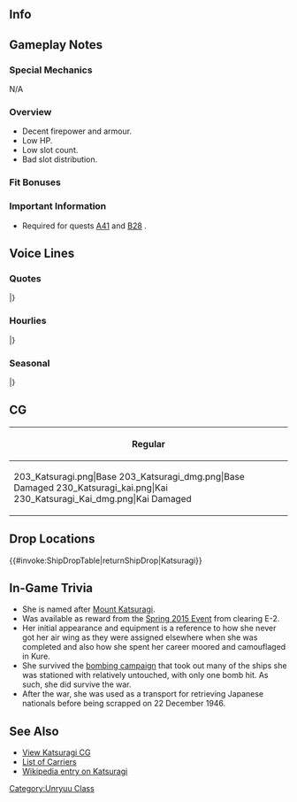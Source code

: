 ==Info==
{{KanmusuInfo|ID=203}}
{{KanmusuInfo|ID=230}}

==Gameplay Notes==
===Special Mechanics===
N/A

===Overview===
* Decent firepower and armour.
* Low HP.
* Low slot count.
* Bad slot distribution.

===Fit Bonuses===
{{:{{BASEPAGENAME}}/Equipment Bonuses}}
{{clear}}

===Important Information===
* Required for quests [[Quests#A41|A41]] and [[Quests#B28|B28]] <Unryuu Only>.

==Voice Lines==
===Quotes===
{{ShipquoteHeader}}
{{ShipquoteKai
| scenario    =Introduction
| origin      =雲龍型航空母艦、三番艦、葛城よ！え？水上防空砲台ですって？ち、違うわよ！あなた何いってんの！
| translation =I'm the third ship of the Unryuu-class aircraft carriers, Katsuragi! Hmm? An anti-air platform? Y-You've got it wrong! What are you saying?<ref>Katsuragi was never deployed as an aircraft carrier, and instead was used as a coastal anti-aircraft defense platform due to lack of planes and fuel by the waning months of the war.</ref>
| audio       =Katsuragi-Intro.mp3
}}
{{ShipquoteKai
| scenario    =Introduction
| kai        =yes
| origin      =航空母艦葛城、参ります！正真正銘の正規空母の力、存分に見せてあげる！
| translation =Aircraft carrier Katsuragi, reporting in! Watch what a true standard aircraft carrier is capable of!
| audio       =KatsuragiKai-Intro.mp3
}}
{{ShipquoteKai
| scenario    =Library
| origin      =雲龍型航空母艦の三番艦、葛城よ。
そう、正規空母。ちょっと生まれるのが遅かったみたい。
でも戦いが終わった後で、私は全力で働いたの。ある意味、私が一番なんだから。ホントよ？ホントなんだから。
| translation =I'm the 3rd ship of the Unryuu-class aircraft carriers, Katsuragi! 
Yes, a standard aircraft carrier. Looks like I was born too late.<ref>She was only completed in 1944.</ref>
But after the battle was over, I was working at full power. In a sense, I am the best.It's the truth! Really it's true!<ref>She worked as a repatriation ship after the war, shuttling Japanese citizens back to the Home Islands.</ref>
| audio       =Katsuragi-Library.mp3
}}
{{ShipquoteKai
| scenario    =Secretary 1
| origin      =正規空母だかんね、正規空母！
| translation =I'm a standard aircraft carrier, you know! I really am!
| audio       =Katsuragi-Sec1.mp3
}}
{{ShipquoteKai
| scenario    =Secretary 1
| kai        =yes
| origin      =そうよ、航空母艦！主力よ主力！！
| translation =That's right, I'm a standard carrier! I'm part of the main force!!
| audio       =KatsuragiKai-Sec1.mp3
}}
{{ShipquoteKai
| scenario    =Secretary 2
| origin      =一番いい艦載機を頂戴よ。わかってる？
| translation =I'll take the very best planes. Got it?
| audio       =Katsuragi-Sec2.mp3
}}
{{ShipquoteKai
| scenario    =Secretary 3
| origin      =あっ…そこは格納庫じゃ…ってあなた何してんの！？どういうつもりなの！？バカｧ！！
| translation =Oh... That's not my hangar... Hey, what are you doing!? Just what are you planning!? Idiot!!
| audio       =Katsuragi-Sec3.mp3
}}
{{ShipquoteKai
| scenario    =Secretary 3
| kai        =yes
| origin      =だからぁ、そこは格納庫じゃないって何度言ったらっ……っ！今日こそは許さないから！！
| translation =How many times have I told you that isn't a hangar... hey! I won't forgive you this time!!
| audio       =KatsuragiKai-Sec3.mp3
}}
{{ShipquoteKai
| scenario    =Secretary Idle
| origin      =そっかそっか、これが流星改ね。うんうん。話には聞いていて…んでもってこれが烈風…いいじゃない！私にピッタリ！えっ？
| translation =I see, I see so this is a Ryuusei Kai. Yes, yes. I heard about this... But here's the Reppuu... Isn't this great? It fits me perfectly! EH?
| audio       =Katsuragi-SecIdle.mp3
}}
{{ShipquoteKai
| scenario    =Secretary (Married)
| origin      =提督・・ね、補給と艦載機さえあればあたしだって・・え・・何・・そんなに優しい目で見ても何も・・何にも出ないんだからね！もう・・
| translation =Admiral... Hey, if I could just have supplies and aircraft, I'll be...uh...what... Even if you look at me with those kind eyes, nothing...nothing will come out! It's hopeless...
| audio       =Katsuragi-SecMarried.mp3
}}
{{ShipquoteKai
| scenario    =Wedding
| origin      =なあに提督？あたしこう見えてけっこう忙しいんだけど・・結構機関があれだから・・いろいろ整備を・・って・・あの・・ありがとう・・私・・
| translation =Hey, Admiral? I know I'm really busy, but... I have a lot of components... and there's a lot of maintenance needed...um...well...thank you...I...
| audio       =Katsuragi-Wedding.mp3
}}
{{ShipquoteKai
| scenario    =Player's Score
| origin      =そうそう！情報は絶対大事よね！一緒に確認してみよ？
| translation =Right, right! Intelligence is absolutely vital! Shall we review it together?
| audio       =Katsuragi-PlayerScore.mp3
}}
{{ShipquoteKai
| scenario    =Joining The Fleet
| origin      =航空母艦葛城、準備は万全よ。出撃するわ！
| translation =Standard Carrier Katsuragi, preparations complete. Sortieing!
| audio       =Katsuragi-JoinFleet.mp3
}}
{{ShipquoteKai
| scenario    =Joining The Fleet
| kai        =yes
| origin      =航空母艦葛城、艦載機隊も万全です！改飛龍型の本当の力、見せてあげる！！
| translation =Aircraft Carrier Katsuragi, carrier planes are all ready! I'll show you the true power of the Improved Hiryuu-class!!<ref>The Unryuu-class were based off the Hiryuu-class.</ref>
| audio       =KatsuragiKai-JoinFleet.mp3
}}
{{ShipquoteKai
| scenario    =Equipment 1
| origin      =ま…まあまあの装備じゃない？うん
| translation =This...This'll do, I guess? Yeah.
| audio       =Katsuragi-Equip1.mp3
}}
{{ShipquoteKai
| scenario    =Equipment 2
| origin      =よぉし、これなら戦える！嬉しいわ。
| translation =Alright, I can fight with this! I'm really happy.
| audio       =Katsuragi-Equip2.mp3
}}
{{ShipquoteKai
| scenario    =Equipment 3
| origin      =全力で行くわ。
| translation =I'll give it my best shot!
| audio       =Katsuragi-Equip3.mp3
}}
{{ShipquoteKai
| scenario    =Supply
| origin      =貴重な補給ありがとう！よーし、また行くわ！
| translation =Thank you for the precious supplies! Alright, let's go sortie again!
| audio       =Katsuragi-Supply.mp3
}}
{{ShipquoteKai
| scenario    =Docking (Minor)
| origin      =お風呂入るわ！あなた…絶対のぞかないでよね！
| translation =I'm getting in the bath! You're... definitely not allowed to peek!
| audio       =Katsuragi-DockMinor.mp3
}}
{{ShipquoteKai
| scenario    =Docking (Major)
| origin      =ふぅ～ちょっと長湯になっちゃうかも…ごめん、お風呂行くね。っ！覗いたら殺す！
| translation =Sigh~ I'm going to take a long bath now, I think... Sorry, I'll be going to the bath now. Hey! I'll kill you if you peek!
| audio       =Katsuragi-DockMajor.mp3
}}
{{ShipquoteKai
| scenario    =Construction
| origin      =新戦力が加わるって！楽しみ！
| translation =It seems like our fighting power has increased! I can't wait!
| audio       =Katsuragi-Construction.mp3
}}
{{ShipquoteKai
| scenario    =Return From Sortie
| origin      =作戦完了。艦隊帰投よ、お疲れ様！
| translation =Operation complete. The fleet has returned to port, good work!
| audio       =Katsuragi-SortieReturn.mp3
}}
{{ShipquoteKai
| scenario    =Starting A Sortie
| origin      =機動部隊旗艦葛城、抜錨する！…くぅ～言ってみたかったんだぁ～
| translation =Task Force flagship, Katsuragi, setting sail! ...hehe~ I just wanted to try saying that!
| audio       =Katsuragi-Sortie.mp3
}}
{{ShipquoteKai
| scenario    =Starting A Battle
| origin      =よぉし、敵艦隊を見つけたわ！稼働全艦載機、発艦はじめ！
| translation =Alright, enemy fleet sighted! All operational planes, commence take off!
| audio       =Katsuragi-BattleStart.mp3
}}
{{ShipquoteKai
| scenario    =Starting A Battle
| kai        =yes
| origin      =よぉし、敵艦隊を発見！いっくわよぉー！攻撃隊、稼働全機発艦、始め！
| translation =Alright, we've found the enemy! Let's go~! Attack Squadron, all operational planes, commence take off!
| audio       =KatsuragiKai-BattleStart.mp3
}}
{{ShipquoteKai
| scenario    =Attack
| origin      =敵発見！全高射砲は…ちっ違う、回せー！攻撃隊、直掩隊、発艦準備！
| translation =Enemy sighted! All anti-air guns are... Wait, that's wrong, I take it back! Attack squadrons, fighter escorts, commence take off!
| audio       =Katsuragi-Attack.mp3
}}
{{ShipquoteKai
| scenario    =Air Battle
| origin      =攻撃隊、発進！かっ、葛城は空母なんだから！
| translation =Attack squadron, launch! I-I'm a standard carrier!
| audio       =Katsuragi-AirAttack.mp3
}}
{{ShipquoteKai
| scenario    =Night Battle
| origin      =追撃かぁ…深追いは禁物なんだけど時には必要か…よし、いっけー！
| translation =Pursuit, huh... Although we shouldn't chase them too far, at times it's necessary... Alright, let's go!
| audio       =Katsuragi-NightBattle.mp3
}}
{{ShipquoteKai
| scenario    =MVP
| origin      =えっ…私…？葛城が一番ですって…？…そう…ふぅん…ありがとう…そう…
| translation =Eh... Me...? I'm number one...? ...I see... hrmmm... Thank you...oh...
| audio       =Katsuragi-MVP.mp3
}}
{{ShipquoteKai
| scenario    =MVP
| kai        =yes
| origin      =また私かぁ。悪いわね、葛城ばっかり一番貰っちゃって。ごめんね？
| translation =Me again huh. I feel bad that I'm always number one. Sorry?
| audio       =KatsuragiKai-MVP.mp3
}}
{{ShipquoteKai
| scenario    =Minor Damage 1
| origin      =やだ?！飛行甲板は無事?！誘爆を防いで！沈む気なんて…ないんだからね！
| translation =No way! Is the flight deck fine?! Prevent detonations! I won't be sinking... just yet!
| audio       =Katsuragi-MinorDamage1.mp3
}}
{{ShipquoteKai
| scenario    =Minor Damage 2
| origin      =かっ…葛城は…空母なんだから！
| translation =I... I'm...a Standard Carrier after all!
| audio       =Katsuragi-MinorDamage2.mp3
}}
{{ShipquoteKai
| scenario    =Major Damage
| origin      =くらっちゃったか…でもまだ機関部は無傷！これなら航行には問題ないわ！
| translation =I got hit... but the engine is undamaged! I won't have trouble sailing!
| audio       =Katsuragi-MajorDamage.mp3
}}
{{ShipquoteKai
| scenario    =Sunk
| origin      =なるほど…これが沈むってことか…冷たいわ…あと、寂しい…バイバイ、みんな…
| translation =It seems like...this is what they call sinking, huh... It's freezing... After this I'll be lonely... Bye-bye, everyone...
| audio       =Katsuragi-Sinking.mp3
}}
|}<references/>

{{clear}}

===Hourlies===
{{ShipquoteHeader | type = hourly}}
{{ShipquoteKai
| scenario    =00:00
| origin      =えっと、今日は私…航空母艦葛城が、あなたの秘書艦をやってあげる。何よ文句あるの？　時報任務くらい余裕よ、余裕！
| translation =Ummm, today I'll be your... secretary ship. You have a problem with that? I have plenty of time to do the time announcements!
| audio       =KatsuragiKai-0000.mp3
}}
{{ShipquoteKai
| scenario    =01:00
| origin      =マルヒトマルマルよ、いい？　聞いてる？　あ、そう？　ならいいの…よし！
| translation =It's 0100 alright? Did you hear me? Ah, is that so? That's fine then... Alright!
| audio       =KatsuragiKai-0100.mp3
}}
{{ShipquoteKai
| scenario    =02:00
| origin      =マルフタマルマルよ！　って、聞いてないでしょ私の時報？！　…そう？　ホントに？　…ならいいけど。
| translation =It's 0200! Hey, did you hear my announcement?! ...Is that so? Really? ...Alright then.
| audio       =KatsuragiKai-0200.mp3
}}
{{ShipquoteKai
| scenario    =03:00
| origin      =マルサンマルマル…って、ほら！　やっぱり聞いてないじゃない！！　さっきから何やってんのあなた？！　…って、え？　料理？
| translation =0300... Wha, hey! You definitely aren't listening to me!! What did I just say?! ...Wha, eh? Cooking?
| audio       =KatsuragiKai-0300.mp3
}}
{{ShipquoteKai
| scenario    =04:00
| origin      =マルヨンマルマルよ。なに、私のために夜食を？　その鍋焼き饂飩…や、やだ、ありがとう。え、美味しいけど…なんで？
| translation =It's 0400. What's that, you're making a midnight snack for me? Is that hotpot udon... Oh, oh my, thank you. Eh, it's delicious... Why do you ask?
| audio       =KatsuragiKai-0400.mp3
}}
{{ShipquoteKai
| scenario    =05:00
| origin      =マルゴーマル……え？　姉さん達に比べて、出るところが出てないからいっぱい食べろって？　…〜っ！！　上等じゃない、言い残すことはあるかしらっ？！！
| translation =050... Eh? I have to eat because the bits that should stick out don't stick out like my sisters? ...Wha!! That's it, any last words?!!
| audio       =KatsuragiKai-0500.mp3
}}
{{ShipquoteKai
| scenario    =06:00
| origin      =マルロクマルマルよ。はぁ、まったくあなたって、一体私達のどこを見てんの？　そんなんじゃ性能は比べられないのに…もう、まったく！
| translation =It's 0600. Sigh, I can't believe you, where are you looking when you watch us? That has nothing to do with our abilities... Ugh, I can't believe you!
| audio       =KatsuragiKai-0600.mp3
}}
{{ShipquoteKai
| scenario    =07:00
| origin      =マルナナマルマルよ。一通り怒ったらお腹すいちゃった。あなた、朝ごはんも作ってよ？　いいでしょ？　罰よ、罰！
| translation =It's 0700. Getting angry got me hungry. You'll make breakfast too right? Right? It's punishment!
| audio       =KatsuragiKai-0700.mp3
}}
{{ShipquoteKai
| scenario    =08:00
| origin      =マルハチマルマル。やだ、あなたの作った朝食…美味しい！　一体誰に習ったの？！　え、天城姉ぇ？　マジでっ？！
| translation =0800. Whoa, the breakfast you made is... delicious! Who taught you to cook?! Eh, Amagi-nee? Seriously?!
| audio       =KatsuragiKai-0800.mp3
}}
{{ShipquoteKai
| scenario    =09:00
| origin      =マルキュウマルマルよ。まったく嫌んなっちゃう！　でも、空母としての能力は、料理じゃ決まらないわ。そもそも空母って…っ！
| translation =It's 0900. It's not like I don't want to! But, a carrier's ability isn't dependent on her cooking skills. In the first place, carriers are...!
| audio       =KatsuragiKai-0900.mp3
}}
{{ShipquoteKai
| scenario    =10:00
| origin      =ヒトマルマルマルよ。はっ、瑞鶴先輩？！　い、いつもお疲れ様です！　…はぁ、緊張したぁ。だって、あの瑞鶴さんだもん。憧れの！
| translation =It's 1000. Ah, Zuikaku senpai?! Th... thank you for all your hard work! ...Whew, I was so nervous. I mean, it's Zuikaku. I look up to her!
| audio       =KatsuragiKai-1000.mp3
}}
{{ShipquoteKai
| scenario    =11:00
| origin      =ヒトヒトマルマル。え、なに？　そうよ。私の憧れは、何と言っても瑞鶴さん！　いいよねぇ〜、あの迷彩も好き！　私もお揃なの！
| translation =1100. Eh, what? That's right. Zuikaku-san is the one I look up to after all! Isn't she great~, I love that camouflage too! Mine matches hers!
| audio       =KatsuragiKai-1100.mp3
}}
{{ShipquoteKai
| scenario    =12:00
| origin      =ヒトフタマルマル。もうお昼じゃない？！　あなたは、今日はお昼はどうするの？　間宮さんとこ行く？　それとも…う〜ん…
| translation =1200. Isn't it lunchtime?! What do you want to do for lunch today? Shall we go to Mamiya's? Or... Yeah...
| audio       =KatsuragiKai-1200.mp3
}}
{{ShipquoteKai
| scenario    =13:00
| origin      =ヒトサンマルマル。たまには、港の外にでるのもいいわね。ちょっと半舷上陸気分♪　…はっ？！　べ、別にデートとかそんなん違うからっ！
| translation =1300. It's nice to go out of the harbour once in a while. It kind of feels like shore leave♪ ...Wha?! It... it's not like a date at all!<ref>The term she uses "半舷上陸" refers to when half the ship's crew is given shore leave in turns.</ref>
| audio       =KatsuragiKai-1300.mp3
}}
{{ShipquoteKai
| scenario    =14:00
| origin      =ヒトヨンマルマルよ。もう、何勘違いしてんの？　馬鹿みたい、ほんと…でも、あの洋食屋さん…美味しかった。ま、また行ってもいいけど？
| translation =It's 1400. Humph, what were you thinking? You'll really make a fool of yourself. But, that Western restaurant was... delicious. Can, can we go there again sometime?
| audio       =KatsuragiKai-1400.mp3
}}
{{ShipquoteKai
| scenario    =15:00
| origin      =ヒトゴーマルマル。あ、天城姉ぇ元気？　うん、私はいつでもバッチリ！　ほら、飛行甲板も、噴進砲だって、整備は万全！
| translation =1500. Ah, how are you Amagi-nee? Yup, I'm always great! See, my flight deck and guns are all well maintained!
| audio       =KatsuragiKai-1500.mp3
}}
{{ShipquoteKai
| scenario    =16:00
| origin      =ヒトロクマルマルよ。え、なに？　対空射撃？　それは、十八番中の十八番よ。　なに？　今からやってみせようか？　結構派手なんだから♪
| translation =It's 1600. Eh, what? AA marksmanship? That is my super special skill. What? You want me to show it to you now? It's pretty flashy♪
| audio       =KatsuragiKai-1600.mp3
}}
{{ShipquoteKai
| scenario    =17:00
| origin      =ヒトナナマルマル。そんなことやってたら、もう夕方じゃない。はぁ、出撃や遠征も…もぅ。　あ、明日からちゃんとやるから！
| translation =1700. It's already evening after doing all that. Ah, sorties and exercises are... Oh well. I... I'll do them properly tomorrow! 
| audio       =KatsuragiKai-1700.mp3
}}
{{ShipquoteKai
| scenario    =18:00
| origin      =ヒトハチマルマル。もう夕食ね。えっと…簡単なもので良ければ、私が作るわ。塩の握り飯、沢庵、菜葉のお味噌汁でいいわよね？
| translation =1800. It's already dinnertime. Ummm... if you're fine with something simple I can make it. Salted rice balls, pickled daikon and miso soup with green vegetables is fine right?
| audio       =KatsuragiKai-1800.mp3
}}
{{ShipquoteKai
| scenario    =19:00
| origin      =ヒトキュウマルマルよ。どう、私の塩握り飯？　塩加減が絶妙だったでしょ？！　そうよ！　これはこれで、高い練度が要るんだから！
| translation =It's 1900. How are my salted rice balls? The seasoning is excellent right?! That's right! This requires a lot of practice!
| audio       =KatsuragiKai-1900.mp3
}}
{{ShipquoteKai
| scenario    =20:00
| origin      =フタマルマルマル。私だってね、いつかは機動部隊の中核を担って、外洋に打って出たいって思ってるんだから。ほんとよっ！
| translation =2000. One day I'd like to be the core of the combined fleet and head out to the open ocean. It's true!
| audio       =KatsuragiKai-2000.mp3
}}
{{ShipquoteKai
| scenario    =21:00
| origin      =フタヒトマルマル。じゃあ、あなたの夢はなんなの？　聞かせてよ、いいじゃない？　ぇ、そうなんだ…へぇー、ふぅ〜ん…そうなんだ。
| translation =2100. So, what is your dream? Isn't it fine for you to tell me? Eh, is that so... Ehe~, Hmmm... is that so.
| audio       =KatsuragiKai-2100.mp3
}}
{{ShipquoteKai
| scenario    =22:00
| origin      =フタフタマルマルよ。…っ、うん♪　え、上機嫌じゃないかって？　そ、そんなことないわ！　普通よ！　ふ・つ・うっ！！　……ぇへへへっ♪
| translation =2200. ...*humming*♪ Eh, I'm in a good mood? I... I'm really not! This is the usual! U~su~al~!! ...Ehehehe~♪
| audio       =KatsuragiKai-2200.mp3
}}
{{ShipquoteKai
| scenario    =23:00
| origin      =フタサンマルマル。さ、今日もそろそろ看板ね。あなたもお疲れ様！　明日も早いから少し休みましょ？　え、休めないのっ？！
| translation =2300. Well, the day is almost over. Thanks for your hard work. Shall we take a short rest because tomorrow will be here soon? Eh, you're not resting?!
| audio       =KatsuragiKai-2300.mp3
}}
|}<references/>

{{clear}}

===Seasonal===
{{SeasonalHeaderOld}}
{{SeasonalQuote
|scenario = [[Seasonal/New_Year_2015|New Year 2015]]
|origin = 新年、あけましておめでとう！今年も機動部隊の中核として、ガンガン頑張るわ！
|translation =	Happy New Year! I’ll do my very best as the core of the Carrier Task Force!
|audio = Katsuragi_New_Years_Day_2016.ogg
|notes = 
}}
{{SeasonalQuote
|scenario = [[Seasonal/Early_Autumn_2015_Seasonal_Update|Early Autumn 2015]]
|origin = なんか、秋ってもの悲しくない？何となく。えぇ？天城姉ぇは秋好きなの？なんで？
|translation =	Don’t you feel that there’s something sad about autumn? Just something. Eh? You like autumn, Amagi-nee? Why?
|audio = Katsuragi_Early_Autumn2015.ogg
|notes =
}}
{{SeasonalQuote
|scenario = [[Seasonal/Christmas_2015|Christmas 2015]]
|origin = クリスマス…か。悪くないわね、この雰囲気。これがシャンパン？そ、そう。
|translation =	It’s… Christmas. This atmosphere is not bad. Is this champagne? I-I see.
|audio = Katsuragi_Christmas_2015_Sec1.ogg
|notes =
}}
{{SeasonalQuote
|scenario = [[Seasonal/End_of_Year_2015|End of Year 2015]]
|origin = そろそろ年の瀬ね。格納庫も大掃除しなきゃって…こら！手を突っ込むな、ばか！
|translation =	It’s almost New Year’s. I need to spring clean my hangar… Hey! Hands off, idiot!
|audio = Katsuragi_Year_End_2015_Sec1.ogg
|notes = 
}}
{{SeasonalQuote
|scenario = [[Seasonal/Setsubun_2016|Setsubun 2016]]
|origin = 節分かぁ。…雲龍姉ぇと天城姉ぇに豆投げる感じでいいかな？ …って、よくないよくない！
|translation =	It’s Setsubun. …Should I throw beans at Unryuu-nee and Amagi-nee? …No, I really shouldn’t!
|audio = Katsuragi_Setsubun_2016_Sec1.ogg
|notes = 
}}
{{SeasonalQuote
|scenario = [[Seasonal/Valentine%27s_Day_2016|Valentine’s Day 2016]]
|origin = チョコほしいの？うん…一応用意したけど。本当に？仕方ない、あげるわ！
|translation =	You want chocolates? Yeah… I guess just once is fine. Really? Then I have to give you some!
|audio = Katsuragi_Valentine_Sec1.ogg
|notes = 
}}
{{SeasonalQuote
|scenario = [[Seasonal/White_Day_2016|White Day 2016]]
|origin = もちろんお返しはくれるんでしょ？…なにがって？そりゃチョコのお返しでしょ？！チョコのっ！！
|translation =	Of course, you’re giving me a return gift right? … For what? For the chocolates right?! The chocolates!!
|audio = Katsuragi_White_Day_2016.ogg
|notes = 
}}
{{SeasonalQuote
|scenario = [[Seasonal/Third_Anniversary|3rd Anniversary]]
|origin = そうか、今日は私たちにとって大切な日ね。あなたにとてもそうようね？ね？
|translation =	I see, today is an important day. You think so too right? Right?
|audio = Katsuragi_3rd_Anniversary_Sec1.mp3
|notes = 
}}
|}<references/>

{{clear}}

==CG==
{| class="mw-collapsible mw-collapsed wikitable" style="width: 100%;"
!Regular
|-
|<gallery>
203_Katsuragi.png|Base
203_Katsuragi_dmg.png|Base Damaged
230_Katsuragi_kai.png|Kai
230_Katsuragi_Kai_dmg.png|Kai Damaged
</gallery>
|}

==Drop Locations==
{{#invoke:ShipDropTable|returnShipDrop|Katsuragi}}

==In-Game Trivia==
*She is named after [https://en.wikipedia.org/wiki/Mount_Yamato_Katsuragi Mount Katsuragi].
*Was available as reward from the [[Spring 2015 Event]] from clearing E-2. 
*Her initial appearance and equipment is a reference to how she never got her air wing as they were assigned elsewhere when she was completed and also how she spent her career moored and camouflaged in Kure.
*She survived the [[wikipedia:Bombing_of_Kure_(July_1945)|bombing campaign]] that took out many of the ships she was stationed with relatively untouched, with only one bomb hit. As such, she did survive the war.
*After the war, she was used as a transport for retrieving Japanese nationals before being scrapped on 22 December 1946.

==See Also==
*[[Katsuragi/Gallery|View Katsuragi CG]]
*[[EliteCV|List of Carriers]]
*[[wikipedia:Japanese_aircraft_carrier_Katsuragi|Wikipedia entry on Katsuragi]]

{{shiplist}}
[[Category:Unryuu Class]]
